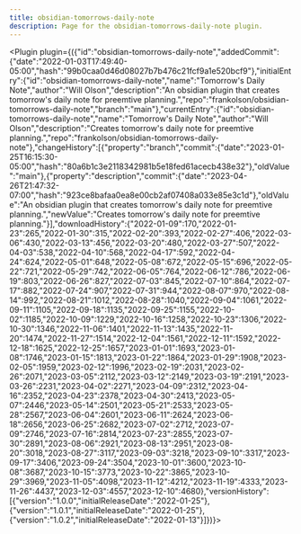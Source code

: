 ---
title: obsidian-tomorrows-daily-note
description: Page for the obsidian-tomorrows-daily-note plugin.
---


<Plugin plugin={({"id":"obsidian-tomorrows-daily-note","addedCommit":{"date":"2022-01-03T17:49:40-05:00","hash":"99b0caa0d46d08027b7b476c21fcf9a1e520bcf9"},"initialEntry":{"id":"obsidian-tomorrows-daily-note","name":"Tomorrow's Daily Note","author":"Will Olson","description":"An obsidian plugin that creates tomorrow's daily note for preemtive planning.","repo":"frankolson/obsidian-tomorrows-daily-note","branch":"main"},"currentEntry":{"id":"obsidian-tomorrows-daily-note","name":"Tomorrow's Daily Note","author":"Will Olson","description":"Creates tomorrow's daily note for preemtive planning.","repo":"frankolson/obsidian-tomorrows-daily-note"},"changeHistory":[{"property":"branch","commit":{"date":"2023-01-25T16:15:30-05:00","hash":"80a6b1c3e2118342981b5e18fed61acecb438e32"},"oldValue":"main"},{"property":"description","commit":{"date":"2023-04-26T21:47:32-07:00","hash":"923ce8bafaa0ea8e00cb2af07408a033e85e3c1d"},"oldValue":"An obsidian plugin that creates tomorrow's daily note for preemtive planning.","newValue":"Creates tomorrow's daily note for preemtive planning."}],"downloadHistory":{"2022-01-09":170,"2022-01-23":265,"2022-01-30":315,"2022-02-20":393,"2022-02-27":406,"2022-03-06":430,"2022-03-13":456,"2022-03-20":480,"2022-03-27":507,"2022-04-03":538,"2022-04-10":568,"2022-04-17":592,"2022-04-24":624,"2022-05-01":648,"2022-05-08":672,"2022-05-15":696,"2022-05-22":721,"2022-05-29":742,"2022-06-05":764,"2022-06-12":786,"2022-06-19":803,"2022-06-26":827,"2022-07-03":845,"2022-07-10":864,"2022-07-17":882,"2022-07-24":907,"2022-07-31":944,"2022-08-07":970,"2022-08-14":992,"2022-08-21":1012,"2022-08-28":1040,"2022-09-04":1061,"2022-09-11":1105,"2022-09-18":1135,"2022-09-25":1155,"2022-10-02":1185,"2022-10-09":1229,"2022-10-16":1258,"2022-10-23":1306,"2022-10-30":1346,"2022-11-06":1401,"2022-11-13":1435,"2022-11-20":1474,"2022-11-27":1514,"2022-12-04":1561,"2022-12-11":1592,"2022-12-18":1625,"2022-12-25":1657,"2023-01-01":1693,"2023-01-08":1746,"2023-01-15":1813,"2023-01-22":1864,"2023-01-29":1908,"2023-02-05":1959,"2023-02-12":1996,"2023-02-19":2031,"2023-02-26":2071,"2023-03-05":2112,"2023-03-12":2149,"2023-03-19":2191,"2023-03-26":2231,"2023-04-02":2271,"2023-04-09":2312,"2023-04-16":2352,"2023-04-23":2378,"2023-04-30":2413,"2023-05-07":2446,"2023-05-14":2501,"2023-05-21":2533,"2023-05-28":2567,"2023-06-04":2601,"2023-06-11":2624,"2023-06-18":2656,"2023-06-25":2682,"2023-07-02":2712,"2023-07-09":2746,"2023-07-16":2814,"2023-07-23":2855,"2023-07-30":2891,"2023-08-06":2921,"2023-08-13":2951,"2023-08-20":3018,"2023-08-27":3117,"2023-09-03":3218,"2023-09-10":3317,"2023-09-17":3406,"2023-09-24":3504,"2023-10-01":3600,"2023-10-08":3687,"2023-10-15":3773,"2023-10-22":3865,"2023-10-29":3969,"2023-11-05":4098,"2023-11-12":4212,"2023-11-19":4333,"2023-11-26":4437,"2023-12-03":4557,"2023-12-10":4680},"versionHistory":[{"version":"1.0.0","initialReleaseDate":"2022-01-25"},{"version":"1.0.1","initialReleaseDate":"2022-01-25"},{"version":"1.0.2","initialReleaseDate":"2022-01-13"}]})}></Plugin>
